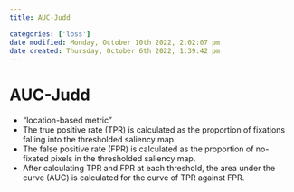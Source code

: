 ```yaml
---
title: AUC-Judd

categories: ['loss']
date modified: Monday, October 10th 2022, 2:02:07 pm
date created: Thursday, October 6th 2022, 1:39:42 pm
---
```


# AUC-Judd
- "location-based metric"
- The true positive rate (TPR) is calculated as the proportion of fixations falling into the thresholded saliency map
- The false positive rate (FPR) is calculated as the proportion of no-fixated pixels in the thresholded saliency map.
- After calculating TPR and FPR at each threshold, the area under the curve (AUC) is calculated for the curve of TPR against FPR.



